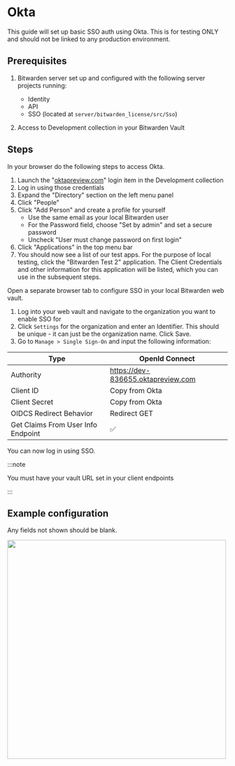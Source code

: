 
# Okta

This guide will set up basic SSO auth using Okta. This is for testing ONLY and should not be linked
to any production environment.

## Prerequisites

1.  Bitwarden server set up and configured with the following server projects running:

    - Identity
    - API
    - SSO (located at `server/bitwarden_license/src/Sso`)

2.  Access to Development collection in your Bitwarden Vault

## Steps

In your browser do the following steps to access Okta.

1.  Launch the "[oktapreview.com](http://oktapreview.com)" login item in the Development collection
2.  Log in using those credentials
3.  Expand the "Directory" section on the left menu panel
4.  Click "People"
5.  Click "Add Person" and create a profile for yourself
    - Use the same email as your local Bitwarden user
    - For the Password field, choose "Set by admin" and set a secure password
    - Uncheck "User must change password on first login"
6.  Click "Applications" in the top menu bar
7.  You should now see a list of our test apps. For the purpose of local testing, click the
    "Bitwarden Test 2" application. The Client Credentials and other information for this
    application will be listed, which you can use in the subsequent steps.

Open a separate browser tab to configure SSO in your local Bitwarden web vault.

1.  Log into your web vault and navigate to the organization you want to enable SSO for
2.  Click `Settings` for the organization and enter an Identifier. This should be unique - it can
    just be the organization name. Click Save.
3.  Go to `Manage > Single Sign-On` and input the following information:

| Type                               | OpenId Connect                     |
| ---------------------------------- | ---------------------------------- |
| Authority                          | https://dev-836655.oktapreview.com |
| Client ID                          | Copy from Okta                     |
| Client Secret                      | Copy from Okta                     |
| OIDCS Redirect Behavior            | Redirect GET                       |
| Get Claims From User Info Endpoint | :white_check_mark:                 |

You can now log in using SSO.

:::note

You must have your vault URL set in your client endpoints

:::

## Example configuration

Any fields not shown should be blank.

<img src={configImage} width="500" />
